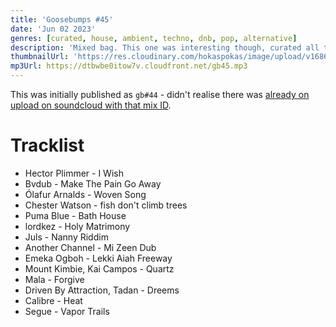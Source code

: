 ```yaml
---
title: 'Goosebumps #45'
date: 'Jun 02 2023'
genres: [curated, house, ambient, techno, dnb, pop, alternative]
description: 'Mixed bag. This one was interesting though, curated all the tracks in one day - quite the contrast to my usual approach'
thumbnailUrl: 'https://res.cloudinary.com/hokaspokas/image/upload/v1686922357/goosebumpsfm/gb45-image_u3r1jc.png'
mp3Url: https://dtbwbe0itow7v.cloudfront.net/gb45.mp3
---
```


This was initially published as `gb#44` - didn't realise there was [already on upload on soundcloud with that mix ID](https://soundcloud.com/guidefari/gb44).

# Tracklist
- Hector Plimmer - I Wish
- Bvdub - Make The Pain Go Away
- Ólafur Arnalds - Woven Song
- Chester Watson - fish don't climb trees
- Puma Blue - Bath House
- lordkez - Holy Matrimony
- Juls - Nanny Riddim
- Another Channel - Mi Zeen Dub
- Emeka Ogboh - Lekki Aiah Freeway
- Mount Kimbie, Kai Campos - Quartz
- Mala - Forgive
- Driven By Attraction, Tadan - Dreems
- Calibre - Heat
- Segue - Vapor Trails